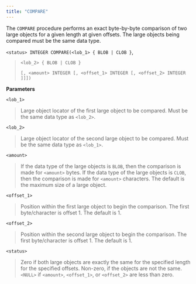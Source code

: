 ```yaml
---
title: "COMPARE"
---
```




The `COMPARE` procedure performs an exact byte-by-byte comparison of two large objects for a given length at given offsets. The large objects being compared must be the same data type.

`<status> INTEGER COMPARE(<lob_1> { BLOB | CLOB }`,

> `<lob_2> { BLOB | CLOB }`
> 
> `[, <amount> INTEGER [, <offset_1> INTEGER [, <offset_2> INTEGER ]]])`

**Parameters**

`<lob_1>`

> Large object locator of the first large object to be compared. Must be the same data type as `<lob_2>`.

`<lob_2>`

> Large object locator of the second large object to be compared. Must be the same data type as `<lob_1>`.

`<amount>`

> If the data type of the large objects is `BLOB`, then the comparison is made for `<amount>` bytes. If the data type of the large objects is `CLOB`, then the comparison is made for `<amount>` characters. The default is the maximum size of a large object.

`<offset_1>`

> Position within the first large object to begin the comparison. The first byte/character is offset 1. The default is 1.

`<offset_2>`

> Position within the second large object to begin the comparison. The first byte/character is offset 1. The default is 1.

`<status>`

> Zero if both large objects are exactly the same for the specified length for the specified offsets. Non-zero, if the objects are not the same. `<NULL>` if `<amount>`, `<offset_1>`, or `<offset_2>` are less than zero.
